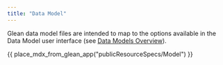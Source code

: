 ```yaml
---
title: "Data Model"
---
```


Glean data model files are intended to map to the options available in the Data Model user interface (see [Data Models Overview](/data-modeling/Data-Models-Overview)).

{{ place_mdx_from_glean_app("publicResourceSpecs/Model") }}
